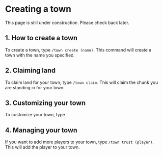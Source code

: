 
# Creating a town

<Callout>
    This page is still under construction. Please check back later.
</Callout>

## 1. How to create a town
To create a town, type `/town create (name)`. This command will create a town with the name you specified.

## 2. Claiming land
To claim land for your town, type `/town claim`. This will claim the chunk you are standing in for your town.

## 3. Customizing your town
To customize your town, type

## 4. Managing your town
If you want to add more players to your town, type `/town trust (player)`. This will add the player to your town.